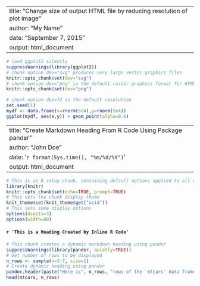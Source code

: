 ##################################################################
##################################################################
##################################################################

---
title: "Change size of output HTML file by reducing resolution of plot image"
author: "My Name"
date: "September 7, 2015"
output: html_document
---

```r
# load ggplot2 silently
suppressWarnings(library(ggplot2))
# chunk option dev="svg" produces very large vector graphics files
knitr::opts_chunk$set(dev="svg")
# chunk option dev="png" is the default raster graphics format for HTML output
knitr::opts_chunk$set(dev="png")
```

```r
# chunk option dpi=72 is the default resolution
set.seed(1)
mydf <- data.frame(x=rnorm(5e4),y=rnorm(5e4))
ggplot(mydf, aes(x,y)) + geom_point(alpha=0.6)
```



##################################################################
##################################################################
##################################################################

---
title: "Create Markdown Heading From R Code Using Package pander"
author: "John Doe"
date: '`r format(Sys.time(), "%m/%d/%Y")`'
output: html_document
---

```r
# This is an R setup chunk, containing default options applied to all other chunks
library(knitr)
knitr::opts_chunk$set(echo=TRUE, prompt=TRUE)
# This sets the chunk display theme
knit_theme$set(knit_theme$get("acid"))
# This sets some display options
options(digits=3)
options(width=80)
```

#### `r 'This is a Heading Created by Inline R Code'`

```r
# This chunk creates a dynamic markdown heading using pander
suppressWarnings(library(pander, quietly=TRUE))
# Get number of rows to be displayed
n_rows <- sample(x=3:7, size=1)
# Create dynamic heading using pander
pandoc.header(paste("Here is", n_rows, "rows of the 'mtcars' data frame"), level=4)
head(mtcars, n_rows)
```


